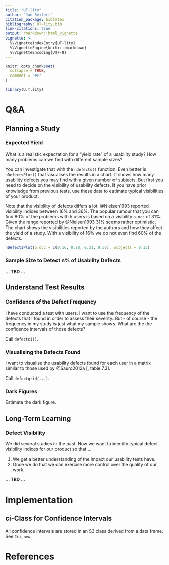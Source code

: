 ```yaml
---
title: "UT-lity"
author: "Jan Seifert"
citation_package: biblatex
bibliography: UT-lity.bib
link-citations: true
output: rmarkdown::html_vignette
vignette: >
  %\VignetteIndexEntry{UT-lity}
  %\VignetteEngine{knitr::rmarkdown}
  %\VignetteEncoding{UTF-8}
---
```




```r
knitr::opts_chunk$set(
  collapse = TRUE,
  comment = "#>"
)
```

```r
library(U.T.lity)
```



# Q&A

## Planning a Study

### Expected Yield

What is a realistic expectation for a "yield rate" of a usability study? How many problems can we find with different sample sizes?

You can investigate that with the `ndefects()` function. Even better is `nDefectsPlot()` that visualises the results in a chart. It shows how many usability defects you may find with a given number of subjects. But first you need to decide on the visibility of usability defects. If you have prior knowledge from previous tests, use these data to estimate typical visibilities of your product.

Note that the visibility of defects differs a lot. @Nielsen1993 reported visibility indices between 16% and 36%. The popular rumour that you can find 80% of the problems with 5 users is based on a visibility `p.occ` of 31%. Given the range reported by @Nielsen1993 31% seems rather optimistic. The chart shows the visibilities reported by the authors and how they affect the yield of a study. With a visibility of 16% we do not even find 60% of the defects.


```r
nDefectsPlot(p.occ = c(0.16, 0.28, 0.31, 0.36), subjects = 0:15)
```



### Sample Size to Detect n% of Usability Defects

**... TBD ...**


## Understand Test Results

### Confidence of the Defect Frequency

I have conducted a test with users. I want to use the frequency of the defects that I found in order to assess their severity. But - of course - the frequency in my study is just what my sample shows. What are the the confidence intervals of those defects? 

Call `defectci()`.



### Visualising the Defects Found

I want to visualise the usability defects found for each user in a matrix similar to those used by @Sauro2012a [, table 7.3]. 

Call `defectgrid(...)`.


### Dark Figures

Estimate the dark figure.



## Long-Term Learning

### Defect Visibility

We did several studies in the past. Now we want to identify typical defect visibility indices for our product so that ...

1. We get a better understanding of the impact our usability tests have.
1. Once we do that we can exercise more control over the quality of our work.

**... TBD ...**




# Implementation

## ci-Class for Confidence Intervals

All confidence intervals are stored in an S3 class derived from a data frame. See `?ci_new`.




# References

<div id="refs"></div>
